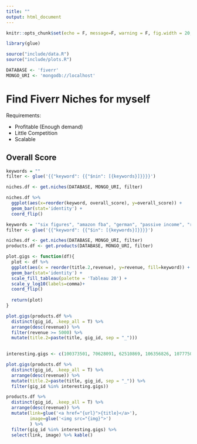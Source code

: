 ```yaml
---
title: ""
output: html_document
---
```


```r
knitr::opts_chunk$set(echo = F, message=F, warning = F, fig.width = 20, fig.height = 10)
```
```r
library(glue)
```

```r
source("include/data.R")
source("include/plots.R")
```
```r
DATABASE <- 'fiverr'
MONGO_URI <- 'mongodb://localhost'
```


# Find Fiverr Niches for myself

Requirements:

- Profitable (Enough demand)
- Little Competition
- Scalable

## Overall Score

```r
keywords = ""
filter <- glue('{{"keyword": {{"$nin": [{keywords}]}}}}')
```

```r
niches.df <- get.niches(DATABASE, MONGO_URI, filter)
```

```r
niches.df %>% 
  ggplot(aes(x=reorder(keyword, overall_score), y=overall_score)) +
  geom_bar(stat='identity') +
  coord_flip()
```
```r
keywords = '"six figures", "amazon fba", "german", "passive income", "r programming", "reporting", "fiverr", "airbnb", "scraping", "alibaba", "debugging", "java programming", "troubleshooting", "data science", "python programming", "data analysis"'
filter <- glue('{{"keyword": {{"$in": [{keywords}]}}}}')
```

```r
niches.df <- get.niches(DATABASE, MONGO_URI, filter)
products.df <- get.products(DATABASE, MONGO_URI, filter)
```


```r
plot.gigs <- function(df){
  plot <- df %>%
  ggplot(aes(x = reorder(title.2,revenue), y=revenue, fill=keyword)) +
  geom_bar(stat='identity') +
  scale_fill_tableau(palette = 'Tableau 20') +
  scale_y_log10(labels=comma)+
  coord_flip()
  
  return(plot)
}
```


```r
plot.gigs(products.df %>%
  distinct(gig_id, .keep_all = T) %>%
  arrange(desc(revenue)) %>%
  filter(revenue >= 5000) %>%
  mutate(title.2=paste(title, gig_id, sep = "_")))
  
```

```r
interesting.gigs <- c(100373501, 70628091, 62510869, 106356826, 107775080, 110223082, 103440584, 97923695, 98138473, 107509297, 105655768, 60017219, 111034717)
```


```r
plot.gigs(products.df %>%
  distinct(gig_id, .keep_all = T) %>%
  arrange(desc(revenue)) %>%
  mutate(title.2=paste(title, gig_id, sep = "_")) %>%
  filter(gig_id %in% interesting.gigs))
```

```r
products.df %>%
  distinct(gig_id, .keep_all = T) %>%
  arrange(desc(revenue)) %>%
  mutate(link=glue('<a href="{url}">{title}</a>'),
         image=glue('<img src="{img}">')
         ) %>%
  filter(gig_id %in% interesting.gigs) %>%
  select(link, image) %>% kable()
```



